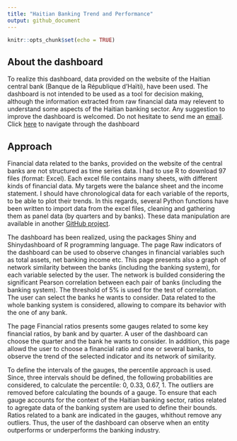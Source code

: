```yaml
---
title: "Haitian Banking Trend and Performance"
output: github_document
---
```


```r
knitr::opts_chunk$set(echo = TRUE)
```
## About the dashboard
To realize this dashboard, data provided on the website of the Haitian central bank (Banque de la République d'Haïti), have been used. The dashboard is not intended to be used as a tool for decision making, although the information extracted from raw financial data may relevent to understand some aspects of the Haitian banking sector. Any suggestion to improve the dashboard is welcomed. Do not hesitate to send me an [email](mailto:raulin.cadet@uniq.edu.ht). Click [here](https://cours.shinyapps.io/BanksHT_dashboard/) to navigate through the dashboard

## Approach
Financial data related to the banks, provided on the website of the central banks are not structured as time series data. I had to use R to download 97 files (format: Excel). Each excel file contains many sheets, with different kinds of financial data. My targets were the balance sheet and the income statement. I should have chronological data for each variable of the reports, to be able to plot their trends. In this regards, several Python functions have been written to import data from the excel files, cleaning and gathering them as panel data (by quarters and by banks). These data manipulation are available in another [GitHub project](https://github.com/raulincadet/BanksHT/).

The dashboard has been realized, using the packages Shiny and Shinydashboard of R programming language. The page Raw indicators of the dashboard can be used to observe changes in financial variables such as total assets, net banking income etc. This page presents also a graph of network similarity between the banks (including the banking system), for each variable selected by the user. The network is builded considering the significant Pearson correlation between each pair of banks (including the banking system). The threshold of 5% is used for the test of correlation. The user can select the banks he wants to consider. Data related to the whole banking system is considered, allowing to compare its behavior with the one of any bank.

The page Financial ratios presents some gauges related to some key financial ratios, by bank and by quarter. A user of the dashboard can choose the quarter and the bank he wants to consider. In addition, this page allowd the user to choose a financial ratio and one or several banks, to observe the trend of the selected indicator and its network of similarity.

To define the intervals of the gauges, the percentile approach is used. Since, three intervals should be defined, the following probabilities are considered, to calculate the percentile: 0, 0.33, 0.67, 1. The outliers are removed before calculating the bounds of a gauge. To ensure that each gauge accounts for the context of the Haitian banking sector, ratios related to agregate data of the banking system are used to define their bounds. Ratios related to a bank are indicated in the gauges, whithout remove any outliers. Thus, the user of the dashboard can observe when an entity outperforms or underperforms the banking industry.